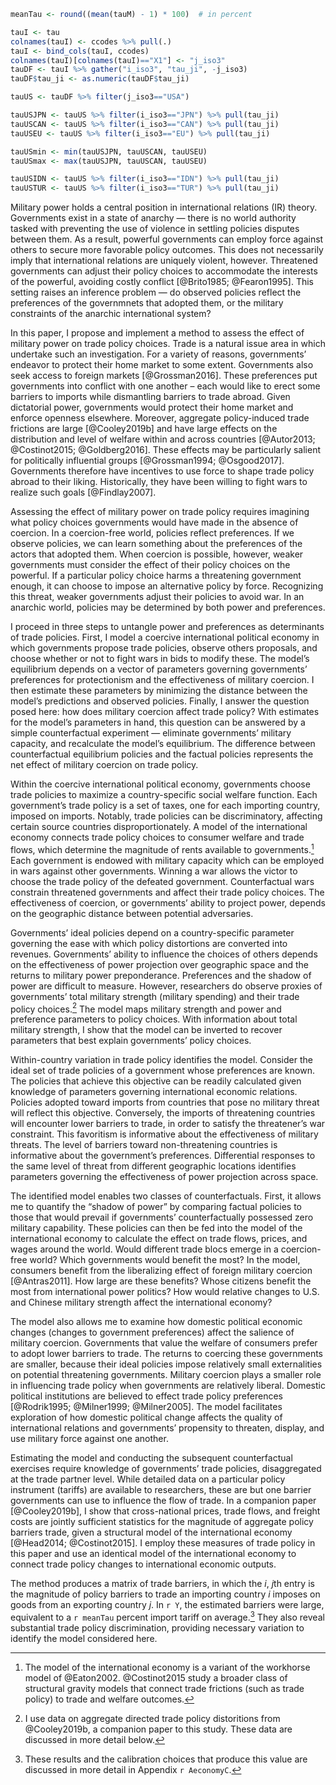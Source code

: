 ```r

meanTau <- round((mean(tauM) - 1) * 100)  # in percent

tauI <- tau
colnames(tauI) <- ccodes %>% pull(.)
tauI <- bind_cols(tauI, ccodes) 
colnames(tauI)[colnames(tauI)=="X1"] <- "j_iso3"
tauDF <- tauI %>% gather("i_iso3", "tau_ji", -j_iso3)
tauDF$tau_ji <- as.numeric(tauDF$tau_ji)

tauUS <- tauDF %>% filter(j_iso3=="USA")

tauUSJPN <- tauUS %>% filter(i_iso3=="JPN") %>% pull(tau_ji)
tauUSCAN <- tauUS %>% filter(i_iso3=="CAN") %>% pull(tau_ji)
tauUSEU <- tauUS %>% filter(i_iso3=="EU") %>% pull(tau_ji)

tauUSmin <- min(tauUSJPN, tauUSCAN, tauUSEU)
tauUSmax <- max(tauUSJPN, tauUSCAN, tauUSEU)

tauUSIDN <- tauUS %>% filter(i_iso3=="IDN") %>% pull(tau_ji)
tauUSTUR <- tauUS %>% filter(i_iso3=="TUR") %>% pull(tau_ji)

```

Military power holds a central position in international relations (IR) theory. Governments exist in a state of anarchy — there is no world authority tasked with preventing the use of violence in settling policies disputes between them. As a result, powerful governments can employ force against others to secure more favorable policy outcomes. This does not necessarily imply that international relations are uniquely violent, however. Threatened governments can adjust their policy choices to accommodate the interests of the powerful, avoiding costly conflict [@Brito1985; @Fearon1995]. This setting raises an inference problem — do observed policies reflect the preferences of the governmnets that adopted them, or the military constraints of the anarchic international system?

In this paper, I propose and implement a method to assess the effect of military power on trade policy choices. Trade is a natural issue area in which undertake such an investigation. For a variety of reasons, governments' endeavor to protect their home market to some extent. Governments also seek access to foreign markets [@Grossman2016]. These preferences put governments into conflict with one another -- each would like to erect some barriers to imports while dismantling barriers to trade abroad. Given dictatorial power, governments would protect their home market and enforce openness elsewhere. Moreover, aggregate policy-induced trade frictions are large [@Cooley2019b] and have large effects on the distribution and level of welfare within and across countries [@Autor2013; @Costinot2015; @Goldberg2016]. These effects may be particularly salient for politically influential groups [@Grossman1994; @Osgood2017]. Governments therefore have incentives to use force to shape trade policy abroad to their liking. Historically, they have been willing to fight wars to realize such goals [@Findlay2007].

Assessing the effect of military power on trade policy requires imagining what policy choices governments would have made in the absence of coercion. In a coercion-free world, policies reflect preferences. If we observe policies, we can learn something about the preferences of the actors that adopted them. When coercion is possible, however, weaker governments must consider the effect of their policy choices on the powerful. If a particular policy choice harms a threatening government enough, it can choose to impose an alternative policy by force. Recognizing this threat, weaker governments adjust their policies to avoid war. In an anarchic world, policies may be determined by both power and preferences.  

I proceed in three steps to untangle power and preferences as determinants of trade policies. First, I model a coercive international political economy in which governments propose trade policies, observe others proposals, and choose whether or not to fight wars in bids to modify these. The model's equilibrium depends on a vector of parameters governing governments' preferences for protectionism and the effectiveness of military coercion. I then estimate these parameters by minimizing the distance between the model's predictions and observed policies. Finally, I answer the question posed here: how does military coercion affect trade policy? With estimates for the model's parameters in hand, this question can be answered by a simple counterfactual experiment — eliminate governments' military capacity, and recalculate the model's equilibrium. The difference between counterfactual equilibrium policies and the factual policies represents the net effect of military coercion on trade policy.

Within the coercive international political economy, governments choose trade policies to maximize a country-specific social welfare function. Each government's trade policy is a set of taxes, one for each importing country, imposed on imports. Notably, trade policies can be discriminatory, affecting certain source countries disproportionately. A model of the international economy connects trade policy choices to consumer welfare and trade flows, which determine the magnitude of rents available to governments.^[The model of the international economy is a variant of the workhorse model of @Eaton2002. @Costinot2015 study a broader class of structural gravity models that connect trade frictions (such as trade policy) to trade and welfare outcomes.] Each government is endowed with military capacity which can be employed in wars against other governments. Winning a war allows the victor to choose the trade policy of the defeated government. Counterfactual wars constrain threatened governments and affect their trade policy choices. The effectiveness of coercion, or governments' ability to project power, depends on the geographic distance between potential adversaries.

Governments' ideal policies depend on a country-specific parameter governing the ease with which policy distortions are converted into revenues. Governments' ability to influence the choices of others depends on the effectiveness of power projection over geographic space and the returns to military power preponderance. Preferences and the shadow of power are difficult to measure. However, researchers do observe proxies of governments' total military strength (military spending) and their trade policy choices.^[I use data on aggregate directed trade policy distoritions from @Cooley2019b, a companion paper to this study. These data are discussed in more detail below.] The model maps military strength and power and preference parameters to policy choices. With information about total military strength, I show that the model can be inverted to recover parameters that best explain governments' policy choices. 

Within-country variation in trade policy identifies the model. Consider the ideal set of trade policies of a government whose preferences are known. The policies that achieve this objective can be readily calculated given knowledge of parameters governing international economic relations. Policies adopted toward imports from countries that pose no military threat will reflect this objective. Conversely, the imports of threatening countries will encounter lower barriers to trade, in order to satisfy the threatener's war constraint. This favoritism is informative about the effectiveness of military threats. The level of barriers toward non-threatening countries is informative about the government's preferences. Differential responses to the same level of threat from different geographic locations identifies parameters governing the effectiveness of power projection across space.

The identified model enables two classes of counterfactuals. First, it allows me to quantify the "shadow of power" by comparing factual policies to those that would prevail if governments' counterfactually possessed zero military capability. These policies can then be fed into the model of the international economy to calculate the effect on trade flows, prices, and wages around the world. Would different trade blocs emerge in a coercion-free world? Which governments would benefit the most? In the model, consumers benefit from the liberalizing effect of foreign military coercion [@Antras2011]. How large are these benefits? Whose citizens benefit the most from international power politics? How would relative changes to U.S. and Chinese military strength affect the international economy?

The model also allows me to examine how domestic political economic changes (changes to government preferences) affect the salience of military coercion. Governments that value the welfare of consumers prefer to adopt lower barriers to trade. The returns to coercing these governments are smaller, because their ideal policies impose relatively small externalities on potential threatening governments. Military coercion plays a smaller role in influencing trade policy when governments are relatively liberal. Domestic political institutions are believed to effect trade policy preferences [@Rodrik1995; @Milner1999; @Milner2005]. The model facilitates exploration of how domestic political change affects the quality of international relations and governments' propensity to threaten, display, and use military force against one another. 

Estimating the model and conducting the subsequent counterfactual exercises require knowledge of governments' trade policies, disaggregated at the trade partner level. While detailed data on a particular policy instrument (tariffs) are available to researchers, these are but one barrier governments can use to influence the flow of trade. In a companion paper [@Cooley2019b], I show that cross-national prices, trade flows, and freight costs are jointly sufficient statistics for the magnitude of aggregate policy barriers trade, given a structural model of the international economy [@Head2014; @Costinot2015]. I employ these measures of trade policy in this paper and use an identical model of the international economy to connect trade policy changes to international economic outputs.

The method produces a matrix of trade barriers, in which the $i$, $j$th entry is the magnitude of policy barriers to trade an importing country $i$ imposes on goods from an exporting country $j$. In `r Y`, the estimated barriers were large, equivalent to a `r meanTau` percent import tariff on average.^[These results and the calibration choices that produce this value are discussed in more detail in Appendix `r AeconomyC`.] They also reveal substantial trade policy discrimination, providing necessary variation to identify the model considered here.